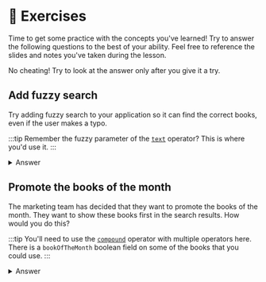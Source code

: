 

# 👐 Exercises

Time to get some practice with the concepts you've learned! Try to answer the following questions to the best of your ability. Feel free to reference the slides and notes you've taken during the lesson.

No cheating! Try to look at the answer only after you give it a try.

## Add fuzzy search

Try adding fuzzy search to your application so it can find the correct books, even if the user makes a typo.

:::tip
Remember the fuzzy parameter of the [`text`](https://www.mongodb.com/docs/atlas/atlas-search/text/#std-label-text-ref) operator? This is where you'd use it.
:::

<details>
  <summary>Answer</summary>
  <div>

```js
public async searchBooks(query: string): Promise<Book[]> {
  const aggregationPipeline = [
      {
          $search: {
              index: 'fulltextsearch',
              text: {
                  query,
                  path: ['title', 'authors.name', 'genres'],
                  fuzzy: {
                    maxEdits: 2
                  }
              }
          }
      }
  ];
  const books = await collections?.books?.aggregate(aggregationPipeline).toArray() as Book[];
  return books;
}
```

  </div>
</details>

## Promote the books of the month

The marketing team has decided that they want to promote the books of the month. They want to show these books first in the search results. How would you do this?

:::tip
You'll need to use the [`compound`](https://www.mongodb.com/docs/atlas/atlas-search/compound/#std-label-compound-ref) operator with multiple operators here. There is a `bookOfTheMonth` boolean field on some of the books that you could use.
:::

<details>
  <summary>Answer</summary>
  <div>

```js
public async searchBooks(query: string): Promise<Book[]> {
    const aggregationPipeline = [
        {
          $search: {
            "index": "fulltextsearch",
            "compound": {
              "must": [
                {
                  "text": {
                    query,
                    "path": ["title", "authors.name", "genres"],
                    fuzzy: {
                      maxEdits: 2
                    }
                  }
                }
              ],
              "should": [
                {
                  "equals": {
                    "value": true,
                    "path": "bookOfTheMonth",
                    "score": {
                      "boost": { value: 10 }
                    }
                  }
                }
              ]
            }
          }
        }
      ];
    const books = await collections?.books?.aggregate(aggregationPipeline).toArray() as Book[];
    return books;
}
```

  </div>
</details>

